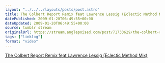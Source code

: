 ```yaml
---
layout: "../../../layouts/posts/post.astro"
title: The Colbert Report Remix feat Lawrence Lessig (Eclectic Method Mix)
datePublished: 2009-01-20T06:49:55+00:00
dateUpdated: 2009-01-20T06:49:55+00:00
source: tumblr stream
originalUrl: https://stream.anglepoised.com/post/71733629/the-colbert-report-remix-feat-lawrence-lessig
tags: ["linklog"]
format: "video"
---
```



<YouTube id="https://www.youtube.com/watch?v=CvvhDngERXo" />

[The Colbert Report Remix feat Lawrence Lessig (Eclectic Method Mix)][1]

[1]: https://www.youtube.com/watch?v=CvvhDngERXo
